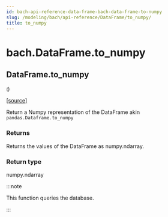 ```yaml
---
id: bach-api-reference-data-frame-bach-data-frame-to-numpy
slug: /modeling/bach/api-reference/DataFrame/to_numpy/
title: to_numpy
---
```


# bach.DataFrame.to_numpy

<div className="method">

## <span className="additional-name">DataFrame.</span><span className="name">to_numpy</span>

<small className="parameter-list">(</small>)


&#8203;<span className="view-source">[[source]](https://github.com/objectiv/objectiv-analytics/blob/main/bach/bach/dataframe.py)</span>

<div className="content">

Return a Numpy representation of the DataFrame akin `pandas.Dataframe.to_numpy`


### Returns

Returns the values of the DataFrame as numpy.ndarray.



### Return type

numpy.ndarray


:::note

This function queries the database.


:::


</div>


</div>
